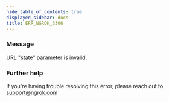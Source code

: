 ```yaml
---
hide_table_of_contents: true
displayed_sidebar: docs
title: ERR_NGROK_3306
---
```


### Message

URL "state" parameter is invalid.

### Further help

If you're having trouble resolving this error, please reach out to [support@ngrok.com](mailto:support@ngrok.com?subject=Help%20with%20ERR_NGROK_3306)
